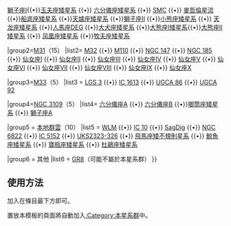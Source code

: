 {{Navbox 
|name = 本星系群
|title= [[本星系群]]
|image= [[File:Local Group zh.svg|250px]]

|group1=[[银河系]]（18）
|list1= [[大麦哲伦星系|LMC]]{{•}}[[獅子座I]]{{•}}[[玉夫座矮星系]] {{•}} [[六分儀座矮星系]] {{•}} [[小麦哲伦星系|SMC]] {{•}} [[麥哲倫星流]] {{•}}[[船底座矮星系]] {{•}}[[天爐座矮星系]] {{•}}[[獅子座II矮星系|獅子座II]] {{•}}[[小熊座矮星系]] {{•}} [[天龙座矮星系]] {{•}}[[人馬座矮橢球星系|人馬座DEG]] {{•}}[[大犬座高密度區|大犬座矮星系]] {{•}}[[大熊座I矮星系]]{{•}}[[大熊座II矮星系]] {{•}} [[凤凰座矮星系]] {{•}}[[牧夫座矮星系]]

|group2=[[仙女座星系|M31]]（15）
|list2= [[M32]] {{•}} [[M110 (橢圓星系)|M110]] {{•}} [[NGC 147]] {{•}} [[NGC 185]] {{•}} [[仙女座I]] {{•}} [[仙女座II]] {{•}} [[仙女座III]] {{•}} [[仙女座IV]] {{•}} [[仙女座V]] {{•}} [[仙女座VI]] {{•}} [[仙女座VII]] {{•}} [[仙女座VIII]] {{•}} [[仙女座IX]] {{•}} [[仙女座X]]

|group3=[[M33]]（5）
|list3 = [[雙魚座矮星系|LGS 3]] {{•}} [[IC 1613]] {{•}} [[UGCA 86]] {{•}} [[UGCA 92]]

|group4=[[NGC 3109]]（5）
|list4= [[六分儀座A]] {{•}} [[六分儀座B]] {{•}}[[唧筒座矮星系]] {{•}} [[獅子座A]] 

|group5 = [[本地群雲]]（10）
|list5 = [[沃爾夫-隆達馬克-梅洛帝星系|WLM]] {{•}} [[IC 10]] {{•}} [[人馬座矮不規則星系|SagDig]] {{•}} [[巴納德星系|NGC 6822]] {{•}} [[IC 5152]] {{•}} [[UKS2323-326]] {{•}} [[飛馬座矮不規則星系]] {{•}} [[鯨魚座矮星系]] {{•}} [[寶瓶座矮星系]] {{•}} [[杜鵑座矮星系]] 

|group6 = 其他
|list6 = [[UGC 8901|GR8]]（可能不屬於本星系群）
}}
<noinclude>
{{Documentation}}
==使用方法==
加入'''{{tl|本星系群}}'''在條目最下方即可。

置放本模板的頁面將自動加入[[:Category:本星系群]]中。


[[Category:天文學模板|{{PAGENAME}}]]
</noinclude>